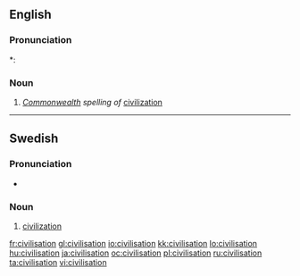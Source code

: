==English==

===Pronunciation===
*: {{rhymes|eɪʃǝn}}

===Noun===
{{en-noun}}

# ''[[Commonwealth]] spelling of'' [[civilization]]

----

==Swedish==

===Pronunciation===
* {{audio|Sv-en civilisation.ogg|audio}}

===Noun===
{{sv-noun-reg-er}}
{{infl|sv|noun|g=c}}

# [[civilization]]

[[fr:civilisation]]
[[gl:civilisation]]
[[io:civilisation]]
[[kk:civilisation]]
[[lo:civilisation]]
[[hu:civilisation]]
[[ja:civilisation]]
[[oc:civilisation]]
[[pl:civilisation]]
[[ru:civilisation]]
[[ta:civilisation]]
[[vi:civilisation]]
